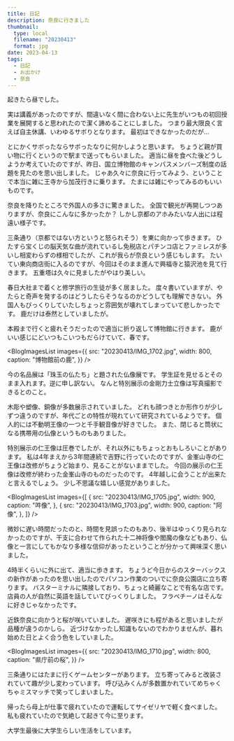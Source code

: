 ```yaml
---
title: 日記
description: 奈良に行きました
thumbnail:
  type: local
  filename: "20230413"
  format: jpg
date: 2023-04-13
tags:
  - 日記
  - お出かけ
  - 奈良
---
```



起きたら昼でした。

実は講義があったのですが、間違いなく間に合わない上に先生がいつもの初回授業を展開すると思われたので潔く諦めることにしました。
つまり最大限良く言えば自主休講、いわゆるサボりとなります。
最初はできなかったのだが...

とにかくサボったならサボったなりに何かしようと思います。
ちょうど親が買い物に行くというので駅まで送ってもらいました。
適当に昼を食べた後どうしようか考えていたのですが、昨日、国立博物館のキャンパスメンバーズ制度の話題を見たのを思い出しました。
じゃあ久々に奈良に行ってみよう、ということで本当に雑に王寺から加茂行きに乗ります。
たまには雑にやってみるのもいいものです。

奈良を降りたところで外国人の多さに驚きました。
全国で観光が再開しつつありますが、奈良にこんなに多かったか？
しかし京都のアホみたいな人出には程遠い様子です。

三条通り（京都ではない方というと怒られそう）を東に向かって歩きます。
ひたすら宝くじの脳天気な曲が流れているし免税店とパチンコ店とファミレスが多いし相変わらずの様相でしたが、これが我らが奈良という感じもします。
たいてい東向商店街に入るのですが、今回はそのまま進んで興福寺と猿沢池を見て行きます。
五重塔は久々に見ましたがやはり美しい。

春日大社まで着くと修学旅行の生徒が多く居ました。
度々書いていますが、やたらと奇声を発するのはどうしたらそうなるのかどうしても理解できない。
外国人もびっくりしていたしちょっと雰囲気が壊れてしまっていて悲しかったです。
鹿だけは泰然としていましたが。

本殿まで行くと疲れそうだったので適当に折り返して博物館に行きます。
鹿がいい感じにどいつもこいつもだらけていて、春です。

<BlogImagesList
  images={{
    src: "20230413/IMG_1702.jpg",
    width: 800,
    caption: "博物館前の鹿",
  }}
/>

今の名品展は「珠玉の仏たち」と題された仏像展です。
学生証を見せるとそのまま入れます。逆に申し訳ない。
なんと特別展示の金剛力士立像は写真撮影できるとのこと。

木彫や塑像、銅像が多数展示されていました。
どれも顔つきとか形作りが少しずつ違うのですが、年代ごとの特性が現れていて研究されているようです。
個人的には不動明王像の一つと千手観音像が好きでした。
また、閉じると筒状になる携帯用の仏像というものもありました。

特別展示の仁王像は圧巻でしたが、それ以外にもちょっとおもしろいことがあります。
私は4年まえから3年間連続で吉野に行っていたのですが、金峯山寺の仁王像は改修がちょうど始まり、見ることがないままでした。
今回の展示の仁王像は改修が終わった金峯山寺のものだったのです。
4年越しに会うことが出来たと言えるでしょう。
少し不思議な嬉しい感覚がありました。

<BlogImagesList
  images={[
    {
      src: "20230413/IMG_1705.jpg",
      width: 900,
      caption: "吽像",
    },
    {
      src: "20230413/IMG_1703.jpg",
      width: 900,
      caption: "阿像",
    },
  ]}
/>

微妙に遅い時間だったのと、時間を見誤ったのもあり、後半はゆっくり見られなかったのですが、干支に合わせて作られた十二神将像や閻魔の像などもあり、仏像と一言にしてもかなり多様な信仰があったということが分かって興味深く思いました。

4時半くらいに外に出て、適当に歩きます。
ちょうど今日からのスターバックスの新作があったのを思い出したのでパソコン作業のついでに奈良公園店に立ち寄ります。
バスターミナルに隣接しており、ちょっと綺麗なことで有名な店です。
店員の人が自然に英語を話していてびっくりしました。
フラペチーノはそんなに好きじゃなかったです。

近鉄奈良に向かうと桜が咲いていました。
遅咲きにも程があると思いましたが品種が違うのかしら。
近づけなかったし知識もないのでわかりませんが、暮れ始めた日とよく合う色をしていました。

<BlogImagesList
  images={{
    src: "20230413/IMG_1710.jpg",
    width: 800,
    caption: "県庁前の桜",
  }}
/>

三条通りにはたまに行くゲームセンターがあります。
立ち寄ってみると改装されていて趣が少し変わっています。
呼び込みくんが多数置かれていてめちゃくちゃミスマッチで笑ってしまいました。

帰ったら母上が仕事で疲れていたので運転してサイゼリヤで軽く食べました。
私も疲れていたので気絶して起きて今に至ります。

大学生最後に大学生らしい生活をしています。
